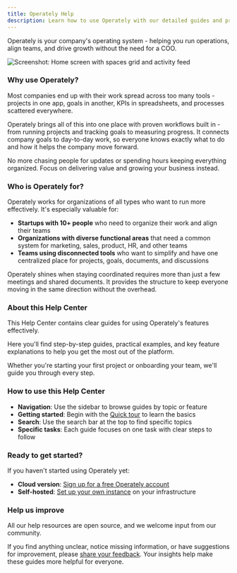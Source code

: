 ```yaml
---
title: Operately Help
description: Learn how to use Operately with our detailed guides and practical examples for running your company's operations.
---
```



<ImageEnhancer />

Operately is your company's operating system - helping you run operations, align teams, and drive growth without the need for a COO.

![Screenshot: Home screen with spaces grid and activity feed](./quick-tour/home.png)

### Why use Operately?

Most companies end up with their work spread across too many tools - projects in one app, goals in another, KPIs in spreadsheets, and processes scattered everywhere.

Operately brings all of this into one place with proven workflows built in - from running projects and tracking goals to measuring progress. It connects company goals to day-to-day work, so everyone knows exactly what to do and how it helps the company move forward.

No more chasing people for updates or spending hours keeping everything organized. Focus on delivering value and growing your business instead.

### Who is Operately for?

Operately works for organizations of all types who want to run more effectively. It's especially valuable for:

- **Startups with 10+ people** who need to organize their work and align their teams
- **Organizations with diverse functional areas** that need a common system for marketing, sales, product, HR, and other teams
- **Teams using disconnected tools** who want to simplify and have one centralized place for projects, goals, documents, and discussions

Operately shines when staying coordinated requires more than just a few meetings and shared documents. It provides the structure to keep everyone moving in the same direction without the overhead.

### About this Help Center

This Help Center contains clear guides for using Operately's features effectively.

Here you'll find step-by-step guides, practical examples, and key feature explanations to help you get the most out of the platform.

Whether you're starting your first project or onboarding your team, we'll guide you through every step.

### How to use this Help Center

- **Navigation**: Use the sidebar to browse guides by topic or feature
- **Getting started**: Begin with the [Quick tour](/help/quick-tour) to learn the basics
- **Search**: Use the search bar at the top to find specific topics
- **Specific tasks**: Each guide focuses on one task with clear steps to follow

### Ready to get started?

If you haven't started using Operately yet:

- **Cloud version**: [Sign up for a free Operately account](https://app.operately.com/sign_up)
- **Self-hosted**: [Set up your own instance](/install) on your infrastructure

### Help us improve

All our help resources are open source, and we welcome input from our community.

If you find anything unclear, notice missing information, or have suggestions for improvement, please [share your feedback](/contact). Your insights help make these guides more helpful for everyone.

